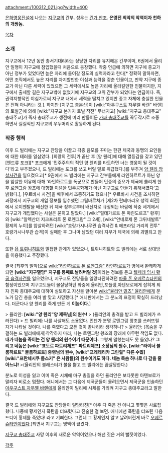 attachment:/100312_021.jpg?width=400

[[은하영웅전설]]에 나오는 [[지구교]]의 간부. 성우는 [[긴가 반조]]. '''은영전 최악의 악역이자 천하의 개쌍놈.''' 

[[목차]]

=== 소개 ===
지구교에서 12년 동안 총서기대리라는 상당한 자리를 유지해온 간부이며, 6권에서 율리안 일행이 지구교에 잠입했을때 처음으로 등장했다. 작중 언급에 의하면 지구에 종교가 아닌 정부가 있었다면 높은 자리에 들어갈 정도의 실력자라고 한다[* 정확히 말하자면, 어떤 조직에서도 높은 자리를 차지할만한 야심과 능력을 갖춘 인물이고, 만약 지구에 종교가 아닌 다른 세력이 있었으면 그 세력에서도 높은 자리에 올라갈만한 인물이지만, 지구에서 출세할 길은 지구교밖에 없었기에 지구교의 고위 간부가 되었다는 언급이다. 즉, 권력지향적인 야심가로써 지구교 내에서 세력을 떨치고 있지만 종교 자체에 충실한 인물은 전혀 아니라는 것.]. 하지만 [지구교 총본산]이 [wiki:"아우구스트 자무엘 바렌" 바렌]의 토벌군에 의해 [wiki:"지구교 본거지 토벌 작전" 무너지고] [wiki:"지구교 총대주교" 총대주교]가 죽자 총대주교가 생전에 미리 만들어둔 [[가짜 총대주교]]를 꼭두각시로 조종하면서 실질적인 지구교의 우두머리로 활동하게 된다.

=== 작중 행적 ===
이후 드 빌리에는 지구교 잔당을 이끌고 각종 음모를 꾸미는 한편 제국과 동맹의 요인들에 대한 테러를 일삼았다. [회랑의 전투]가 끝난 후 [양 웬리]에 대해 열등감을 갖고 있던 [앤드류 포크][* 포크에게 '민주주의의 적인 양 웬리를 타도하면 너는 영웅이 될 것이다'라고 부추겼으나, 드 빌리에는 포크를 쓰고 버릴 말로 취급했다.]를 부추겨 [[양 웬리 암살사건]]을 일으켰으고[* 9권에서 드 빌리에는 지구교 간부들에게 라인하르트가 아닌 양을 암살한 이유에 대해 '라인하르트를 폭군으로 만들어 민중의 증오가 제국에 쏠리게 한 후 로엔그람 왕조에 대항할 이념을 민주공화제가 아닌 지구교로 만들기 위해서였다'고 밝혔다.],  [우르바시 사건]을 배후에서 조종하기도 했으나[* 우르바시 사건을 조사하던 과정에서 지구교의 개입 정보를 입수했던 그릴바르처가 [제2차 란테마리오 성역 회전]에서 로이엔탈을 배신한 뒤 제국 정부로부터 배신자로 규정되는 바람에 작중 세계에서 지구교가 개입했다는 사실은 묻히고 말았다.]  [wiki:"힐데가르트 폰 마린도르프" 황후]와 [wiki:"알렉산더 지크프리트 폰 로엔그람" 그 2세], [wiki:"안네로제 폰 그뤼네발트" 황제의 누이]를 암살하려던 [wiki:"호랑가시나무관 습격사건 & 에프라임 거리의 전투" 호랑가시나무관 습격]이 실패한 후 그나마 남았던 여러 지부가 제국에 의해 괴멸되고 만다. 

또한 [[욥 트뤼니히트]]와 밀접한 관계가 있었으나, 트뤼니히트와 드 빌리에는 서로 상대방을 이용했다고 주장했다. 

결국 [최후의 발악]으로 [[wiki:"라인하르트 폰 로엔그람" 라인하르트]]가 병에서 완쾌하게 되면 '''[wiki:"지구멸망" 지구를 통째로 날려버릴 것]'''이라는 정보를 듣고 [[웰제데 임시 황궁 습격사건]]를 일으켰으나, 지구교도 잔당들을 일망타진하려던 [[파울 폰 오베르슈타인]]의 함정이었으며 지구교도들이 몰살당하던 와중에 율리안,포플랭,아텐보로에게 잡히게 되자 진짜 총대주교에 대하여 실토하고 자신을 알아본 [[wiki:"율리안 민츠" 율리안]]에게 분노가 담긴 총을 여러 발 맞고 사망했다.[* 애니판에서는 그 분노의 표정이 확실히 드러났다. 더군다나 양 웬리를 죽게 만든 게 '''이놈이다'''.] 

> 율리안: '''[wiki:"양 웬리"양 제독님]의 원수!'''
> (율리안의 총격을 받고 드 빌리에가 쓰러진다)
> 드 빌리에: 나를 사살해도 소용없다. 언젠가 분명 로엔그람 왕조를 쓰러뜨릴 자가 나타날 것이다. 나를 죽였다고 모든 것이 끝나리라 생각하나?
> 율리안: (목숨을 구걸하는 드 빌리에에게)착각하지 마라, 나는 로엔그람 왕조의 장래에 아무런 책임도 없다. '''내가 네놈을 죽이는 건 양 웬리의 원수이기 때문이다.''' 그렇게 말했는데도 못 들었나? '''그리고 네놈은 [wiki:"표도르 파트리체프" 파트리체프] 소장님의 원수, [wiki:"라이너 블룸하르트" 블룸하르트] 중령님의 원수, [wiki:"프레데리카 그린힐" 다른 수많][wiki:"프란체시쿠 롬스키" 은 사람들]의 원수이기도 하다. 네놈 목숨 하나로 다 갚을 줄 아느냐!'''
>(율리안의 블래스터가 불을 뿜고 드 빌리에는 끔살당한다.)

분노로 이성을 잃고 이미 죽은 시체에 마구 총질을 하던 율리안은 보다못한 아텐보로가 말리자 비로소 멈췄다. 애니에서는 그 다음에 제국군들이 몰려오면서 제국군을 인솔하던 [[아우구스트 자무엘 바렌]]에게 율리안이 빌리에 시체를 가리켜 지구교 총대주교라고 말한다.

결국 드 빌리에와 지구교도 잔당들이 일망타진[* 아주 다 죽은 건 아니고 몇몇은 사로잡혔다. 나중에 황제인지 폭탄을 터뜨렸다고 진술한 걸 보면. 애니에선 폭탄을 터뜨린 다음 드디어 황제를 죽였다! 라고 기뻐한다. 그런데 그 황제인지 알고 날려버린게 바로 [[오베르슈타인]]이었다.]되면서 지구교는 명맥이 끊겼다. 

[[지구교 총대주교]] 사망 이후의 새로운 악역이었으나 해댄 짓은 거의 뻘짓이었다.

[[각주]]
